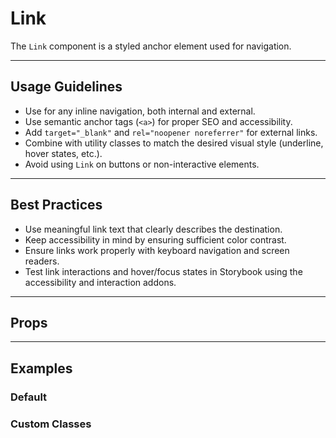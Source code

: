 
<Meta of={LinkStories} />

# Link

The `Link` component is a styled anchor element used for navigation.

---

## Usage Guidelines

- Use for any inline navigation, both internal and external.
- Use semantic anchor tags (`<a>`) for proper SEO and accessibility.
- Add `target="_blank"` and `rel="noopener noreferrer"` for external links.
- Combine with utility classes to match the desired visual style (underline, hover states, etc.).
- Avoid using `Link` on buttons or non-interactive elements.

---

## Best Practices

- Use meaningful link text that clearly describes the destination.
- Keep accessibility in mind by ensuring sufficient color contrast.
- Ensure links work properly with keyboard navigation and screen readers.
- Test link interactions and hover/focus states in Storybook using the accessibility and interaction addons.

---

## Props

<Controls of={LinkStories.Default} />

---

## Examples

### Default

<Story of={LinkStories.Default} />

### Custom Classes

<Story of={LinkStories.CustomClass} />

